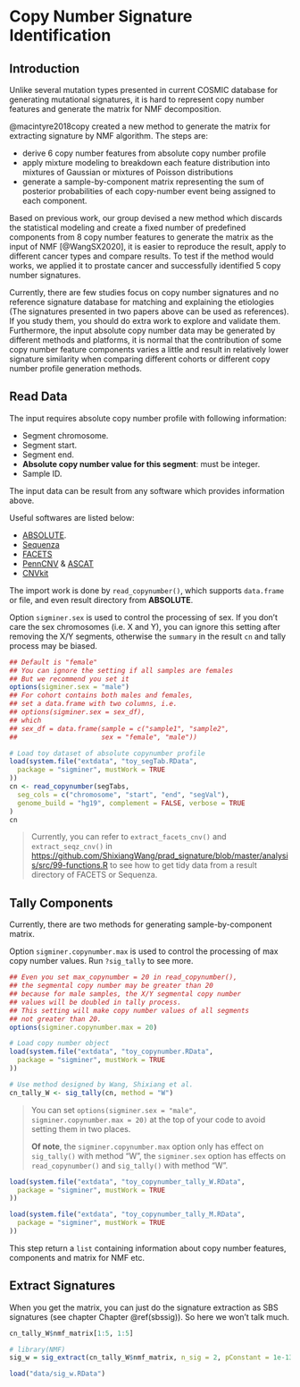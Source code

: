 # Copy Number Signature Identification {#cnsig}

## Introduction 

Unlike several mutation types presented in current COSMIC database for generating mutational signatures, it is hard to represent copy number features and generate the matrix for NMF decomposition.

@macintyre2018copy created a new method to generate the matrix for extracting signature by NMF algorithm. The steps are:

- derive 6 copy number features from absolute copy number profile
- apply mixture modeling to breakdown each feature distribution into mixtures of Gaussian or mixtures of Poisson distributions
- generate a sample-by-component matrix representing the sum of posterior probabilities of each copy-number event being assigned to each component.

Based on previous work, our group devised a new method which discards the statistical modeling and create a fixed number of predefined components from 8 copy number features to generate the matrix as the input of NMF [@WangSX2020],
it is easier to reproduce the result, apply to different cancer types and compare results.
To test if the method would works, we applied it to prostate cancer and successfully identified 5 copy number signatures.

Currently, there are few studies focus on copy number signatures and no reference signature database for matching and explaining the etiologies (The signatures presented in two papers above can be used as references). If you study them, you should do extra work to explore and validate them. Furthermore, the input absolute copy number data may be generated by different methods and platforms, it is normal that the contribution of some copy number feature components varies a little and result in relatively lower signature similarity when comparing different cohorts or different copy number profile generation methods.

## Read Data 

The input requires absolute copy number profile with following information:

- Segment chromosome.
- Segment start.
- Segment end.
- **Absolute copy number value for this segment**: must be integer.
- Sample ID.

The input data can be result from any software which provides information above.

Useful softwares are listed below:

- [ABSOLUTE](https://software.broadinstitute.org/cancer/cga/absolute).
- [Sequenza](https://cran.r-project.org/web/packages/sequenza/index.html)
- [FACETS](https://github.com/mskcc/facets)
- [PennCNV](http://penncnv.openbioinformatics.org/en/latest/) & [ASCAT](https://www.crick.ac.uk/research/labs/peter-van-loo/software)
- [CNVkit](https://github.com/etal/cnvkit)

The import work is done by `read_copynumber()`, which supports `data.frame` or file, and even result directory from **ABSOLUTE**.

Option `sigminer.sex` is used to control the processing of sex. If you don't care the sex chromosomes (i.e. X and Y),
you can ignore this setting after removing the X/Y segments, otherwise the `summary` in the result `cn` and tally process may be biased.

```r
## Default is "female"
## You can ignore the setting if all samples are females
## But we recommend you set it
options(sigminer.sex = "male")
## For cohort contains both males and females,
## set a data.frame with two columns, i.e.
## options(sigminer.sex = sex_df),
## which
## sex_df = data.frame(sample = c("sample1", "sample2",
##                     sex = "female", "male"))

# Load toy dataset of absolute copynumber profile
load(system.file("extdata", "toy_segTab.RData",
  package = "sigminer", mustWork = TRUE
))
cn <- read_copynumber(segTabs,
  seg_cols = c("chromosome", "start", "end", "segVal"),
  genome_build = "hg19", complement = FALSE, verbose = TRUE
)
cn
```

> Currently, you can refer to `extract_facets_cnv()` and `extract_seqz_cnv()` in <https://github.com/ShixiangWang/prad_signature/blob/master/analysis/src/99-functions.R> to
> see how to get tidy data from a result directory of FACETS or Sequenza.

## Tally Components 

Currently, there are two methods for generating sample-by-component matrix.

Option `sigminer.copynumber.max` is used to control the processing of max copy number values. Run `?sig_tally` to see more.

```r
## Even you set max_copynumber = 20 in read_copynumber(),
## the segmental copy number may be greater than 20
## because for male samples, the X/Y segmental copy number
## values will be doubled in tally process.
## This setting will make copy number values of all segments
## not greater than 20.
options(sigminer.copynumber.max = 20)

# Load copy number object
load(system.file("extdata", "toy_copynumber.RData",
  package = "sigminer", mustWork = TRUE
))

# Use method designed by Wang, Shixiang et al.
cn_tally_W <- sig_tally(cn, method = "W")
```

> You can set `options(sigminer.sex = "male", sigminer.copynumber.max = 20)` at the top of your code
> to avoid setting them in two places.
>
> **Of note**, the `sigminer.copynumber.max` option only has effect on `sig_tally()` with method "W",
> the `sigminer.sex` option has effects on `read_copynumber()` and `sig_tally()` with method "W".

```r
load(system.file("extdata", "toy_copynumber_tally_W.RData",
  package = "sigminer", mustWork = TRUE
))

load(system.file("extdata", "toy_copynumber_tally_M.RData",
  package = "sigminer", mustWork = TRUE
))
```

This step return a `list` containing information about copy number features, components and matrix for NMF etc.

## Extract Signatures 

When you get the matrix, you can just do the signature extraction as SBS signatures (see chapter Chapter \@ref(sbssig)). So here we won't talk much.

```r
cn_tally_W$nmf_matrix[1:5, 1:5]
```


```r
# library(NMF)
sig_w = sig_extract(cn_tally_W$nmf_matrix, n_sig = 2, pConstant = 1e-13)
```


```r
load("data/sig_w.RData")
```

